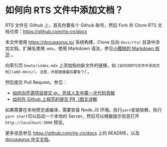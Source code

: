# 如何向 RTS 文件中添加文档？

RTS 文件在 Github 上，首先你要有个 Github 账号，然后 Fork 并 Clone RTS 文档仓库：<https://github.com/rts-cn/docs>

本文件使用 <https://docusaurus.io/> 系统构建，Clone 后向 `docs/rts/` 目录中添加文档。扩展名使用`.mdx`，使用 Markdown 语法，参见[小樱桃的 Markdown 规范](https://docs.xswitch.cn/xpedia/markdown/) 。

向索引页 `howto/index.mdx` 上添加指向新文件的链接，如 `[如何向RTS文件中添加文档](add-docs/)，注意，内部链接最后要有个`/`。

然后提交 Pull Request。参见：

- [如何向开源项目提交 pr，完成人生中第一次代码贡献](https://juejin.cn/post/7021727244124962846)
- [如何在 Github 上规范的提交 PR（图文详解](https://zhuanlan.zhihu.com/p/584834288)

如果需要在本地预览或编译，需要安装 Node.JS 环境。执行`yarn`安装依赖，执行`yarn start`可以启动一个本地的 Server，然后可以根据提示信息打开 `http://localhost:3000` 预览。

更多信息参见 <https://github.com/rts-cn/docs> 上的 README，以及 [docusaurus 中文文档](https://docusaurus.io/zh-CN/docs/)。
